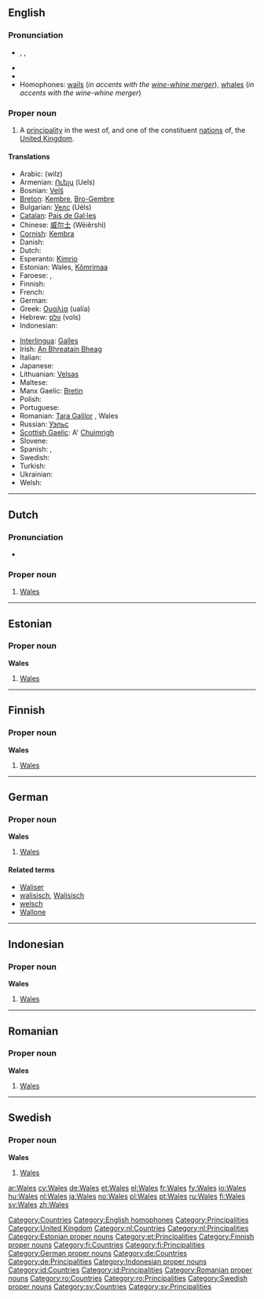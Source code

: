 {{see|wales}}
==English==

===Pronunciation===
* {{a|UK|US}} {{enPR|wālz}}, {{IPA|/weɪlz/}}, {{SAMPA|/weIlz/}}
* {{audio|en-us-Wales.ogg|Audio (US)}}
* {{rhymes|eɪlz}}
* Homophones: [[wail]]s (''in accents with the [[wine-whine merger]]''), [[whale]]s (''in accents with the wine-whine merger'')

===Proper noun===
{{en-proper noun}}

# A [[principality]] in the west of, and one of the constituent [[nation]]s of, the [[United Kingdom]].

====Translations====
{{trans-top|a constituent nation of the UK}}
* Arabic: {{Arab|[[ويلز]]}} (wilz) {{f}}
* Armenian: [[Ուելս]] (Uels)
* Bosnian: [[Velš]] {{m}}
* [[Breton]]: [[Kembre]], [[Bro-Gembre]]
* Bulgarian: [[Уелс]] (Uéls)
* [[Catalan]]: [[País de Gal·les]] {{m}}
* Chinese: [[威尔士]] (Wēiěrshì)
* [[Cornish]]: [[Kembra]]
* Danish: {{t-|da|Wales}}
* Dutch: {{t+|nl|Wales|n}}
* Esperanto: [[Kimrio]]
* Estonian: Wales, [[Kõmrimaa]]
* Faroese: {{t-|fo|Wales|xs=Faroese}}, {{t-|fo|Kymru|xs=Faroese}}
* Finnish: {{t+|fi|Wales}}
* French: {{t+|fr|Pays de Galles|m}}
* German: {{t+|de|Wales|n}}
* Greek: [[Ουαλία]] (ualía) {{f}}
* Hebrew: [[וולס]] (vols)
* Indonesian: {{t-|id|Wales|xs=Indonesian}}
{{trans-mid}}
* [[Interlingua]]: [[Galles]]
* Irish: [[An Bhreatain Bheag]] {{f}}
* Italian: {{t+|it|Galles}}
* Japanese: {{t+|ja|ウェールズ|tr=Wēruzu|sc=Jpan}}
* Lithuanian: [[Velsas]] {{m}}
* Maltese: {{t-|mt|Wales|xs=Maltese}}
* Manx Gaelic: [[Bretin]]
* Polish: {{t+|pl|Walia|f}}
* Portuguese: {{t+|pt|País de Gales|m}}
* Romanian: [[Ţara Galilor]] {{f}}, Wales {{n}}
* Russian: [[Уэльс]] {{IPAchar|(Uɛ́l’s)}} {{m}}
* [[Scottish Gaelic]]: A' [[Cuimrigh|Chuimrigh]] {{f}}
* Slovene: {{t-|sl|Wales|m}}
* Spanish: {{t+|es|Gales}}, {{t-|es|País de Gales|m}}
* Swedish: {{t+|sv|Wales}}
* Turkish: {{t+|tr|Galler}}
* Ukrainian: {{t|uk|Уельс|tr=Uel’s|sc=Cyrl|xs=Ukrainian|m}}
* Welsh: {{t+|cy|Cymru|f|xs=Welsh}}
{{trans-bottom}}

[[Category:Countries]]
[[Category:English homophones]]
[[Category:Principalities]]
[[Category:United Kingdom]]

----

==Dutch==

===Pronunciation===
* {{IPA|lang=nl|/ʋeːls/}}

===Proper noun===
{{infl|nl|proper noun|g=n}}

# [[#English|Wales]]

[[Category:nl:Countries]]
[[Category:nl:Principalities]]

----

==Estonian==

===Proper noun===
'''Wales'''

# [[#English|Wales]] {{et-country}}

[[Category:Estonian proper nouns]]
[[Category:et:Principalities]]

----

==Finnish==

===Proper noun===
'''Wales'''

# [[#English|Wales]]

[[Category:Finnish proper nouns]]
[[Category:fi:Countries]]
[[Category:fi:Principalities]]

----

==German==

===Proper noun===
'''Wales''' {{n}}

# [[#English|Wales]]

====Related terms====
* [[Waliser]]
* [[walisisch]], [[Walisisch]]
* [[welsch]]
* [[Wallone]]

[[Category:German proper nouns]]
[[Category:de:Countries]]
[[Category:de:Principalities]]

----

==Indonesian==

===Proper noun===
'''Wales'''

# [[#English|Wales]]

[[Category:Indonesian proper nouns]]
[[Category:id:Countries]]
[[Category:id:Principalities]]

----

==Romanian==

===Proper noun===
'''Wales'''

# [[#English|Wales]]

[[Category:Romanian proper nouns]]
[[Category:ro:Countries]]
[[Category:ro:Principalities]]

----

==Swedish==

===Proper noun===
'''Wales'''

# [[#English|Wales]]

[[Category:Swedish proper nouns]]
[[Category:sv:Countries]]
[[Category:sv:Principalities]]

[[ar:Wales]]
[[cy:Wales]]
[[de:Wales]]
[[et:Wales]]
[[el:Wales]]
[[fr:Wales]]
[[fy:Wales]]
[[io:Wales]]
[[hu:Wales]]
[[nl:Wales]]
[[ja:Wales]]
[[no:Wales]]
[[pl:Wales]]
[[pt:Wales]]
[[ru:Wales]]
[[fi:Wales]]
[[sv:Wales]]
[[zh:Wales]]